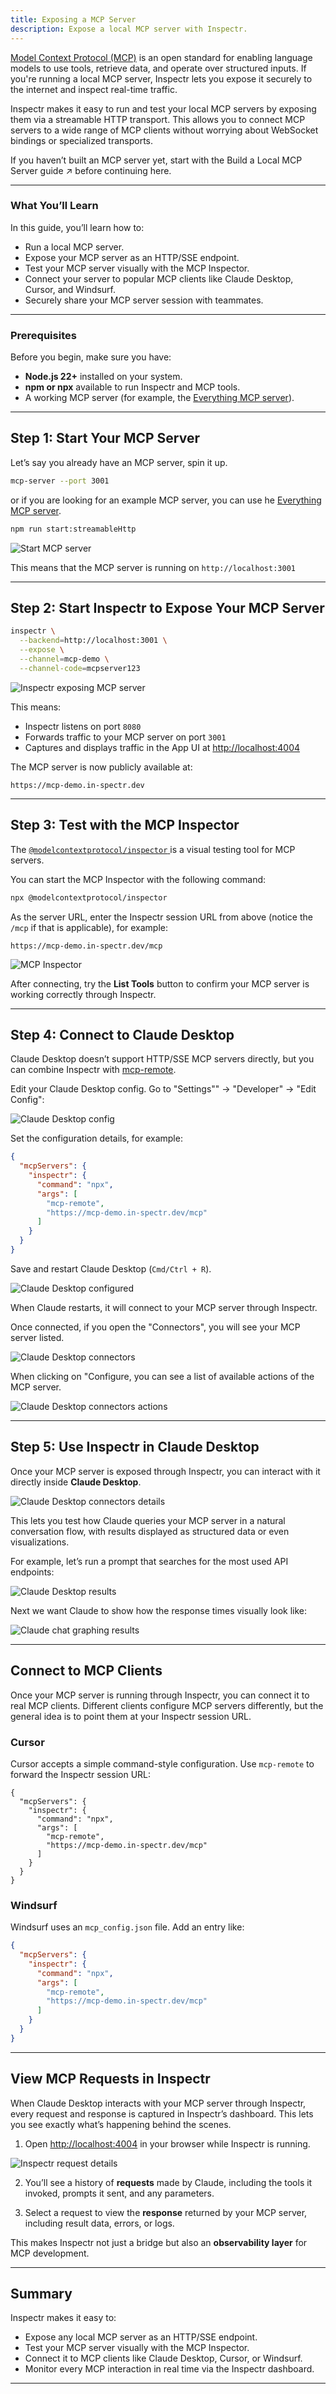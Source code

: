 ```yaml
---
title: Exposing a MCP Server
description: Expose a local MCP server with Inspectr.
---
```






<FlowBase client:only="react" />

[//]: # (# 🧠 Exposing a Model Context Protocol &#40;MCP&#41; Server with Inspectr)

[Model Context Protocol (MCP)](https://www.anthropic.com/news/model-context-protocol) is an open standard for enabling language models to use tools, retrieve data, and operate over structured inputs. If you're running a local MCP server, Inspectr lets you expose it securely to the internet and inspect real-time traffic.

Inspectr makes it easy to run and test your local MCP servers by exposing them via a streamable HTTP transport. This allows you to connect MCP servers to a wide range of MCP clients without worrying about WebSocket bindings or specialized transports.

If you haven’t built an MCP server yet, start with the Build a Local MCP Server guide ↗
before continuing here.

---

### What You’ll Learn

In this guide, you’ll learn how to:

- Run a local MCP server.
- Expose your MCP server as an HTTP/SSE endpoint.
- Test your MCP server visually with the MCP Inspector.
- Connect your server to popular MCP clients like Claude Desktop, Cursor, and Windsurf.
- Securely share your MCP server session with teammates.

---

### Prerequisites

Before you begin, make sure you have:

- **Node.js 22+** installed on your system.
- **npm or npx** available to run Inspectr and MCP tools.
- A working MCP server (for example, the [Everything MCP server](https://github.com/modelcontextprotocol/servers/tree/main/src/everything)).

---

## Step 1: Start Your MCP Server

Let’s say you already have an MCP server, spin it up.

```bash
mcp-server --port 3001
```

or if you are looking for an example MCP server, you can use he [Everything MCP server](https://github.com/modelcontextprotocol/servers/tree/main/src/everything).

```bash
npm run start:streamableHttp
```

<Image src={mcpStartServer} alt="Start MCP server" />

This means that the MCP server is running on `http://localhost:3001`

---

## Step 2: Start Inspectr to Expose Your MCP Server

```bash
inspectr \
  --backend=http://localhost:3001 \
  --expose \
  --channel=mcp-demo \
  --channel-code=mcpserver123
```

<Image src={inspectrExpose} alt="Inspectr exposing MCP server" />

This means:
- Inspectr listens on port `8080`
- Forwards traffic to your MCP server on port `3001`
- Captures and displays traffic in the App UI at [http://localhost:4004](http://localhost:4004)

The MCP server is now publicly available at:

```
https://mcp-demo.in-spectr.dev
```

---

## Step 3: Test with the MCP Inspector

The [`@modelcontextprotocol/inspector` ](https://www.npmjs.com/package/@modelcontextprotocol/inspector) is a visual testing tool for MCP servers.

You can start the MCP Inspector with the following command:

```bash
npx @modelcontextprotocol/inspector
```

As the server URL, enter the Inspectr session URL from above (notice the `/mcp` if that is applicable), for example:

`https://mcp-demo.in-spectr.dev/mcp`

<Image src={mcpInspector} alt="MCP Inspector" />

After connecting, try the **List Tools** button to confirm your MCP server is working correctly through Inspectr.

---

## Step 4: Connect to Claude Desktop

Claude Desktop doesn’t support HTTP/SSE MCP servers directly, but you can combine Inspectr with [mcp-remote](https://www.npmjs.com/package/mcp-remote).

Edit your Claude Desktop config.
Go to "Settings"" → "Developer" → "Edit Config":

<Image src={mcpClaudeConfig} alt="Claude Desktop config" />

Set the configuration details, for example:

```json
{
  "mcpServers": {
    "inspectr": {
      "command": "npx",
      "args": [
        "mcp-remote",
        "https://mcp-demo.in-spectr.dev/mcp"
      ]
    }
  }
}
```

Save and restart Claude Desktop (`Cmd/Ctrl + R`).

<Image src={mcpClaudeConfigured} alt="Claude Desktop configured" />

When Claude restarts, it will connect to your MCP server through Inspectr.

Once connected, if you open the "Connectors", you will see your MCP server listed.

<Image src={mcpClaudeConnectors} alt="Claude Desktop connectors" />

When clicking on "Configure, you can see a list of available actions of the MCP server.

<Image src={mcpClaudeConnectorConfig} alt="Claude Desktop connectors actions" />

--- 

## Step 5: Use Inspectr in Claude Desktop

Once your MCP server is exposed through Inspectr, you can interact with it directly inside **Claude Desktop**.

<Image src={mcpClaudeChatActivate} alt="Claude Desktop connectors details" />

This lets you test how Claude queries your MCP server in a natural conversation flow, with results displayed as structured data or even visualizations.

For example, let’s run a prompt that searches for the most used API endpoints:

<Image src={mcpClaudeResults} alt="Claude Desktop results" />

Next we want Claude to show how the response times visually look like:

<Image src={mcpClaudeChatResultsGraph} alt="Claude chat graphing results" />

---

## Connect to MCP Clients

Once your MCP server is running through Inspectr, you can connect it to real MCP clients. Different clients configure MCP servers differently, but the general idea is to point them at your Inspectr session URL.

### Cursor

Cursor accepts a simple command-style configuration. Use `mcp-remote` to forward the Inspectr session URL:

```
{
  "mcpServers": {
    "inspectr": {
      "command": "npx",
      "args": [
        "mcp-remote",
        "https://mcp-demo.in-spectr.dev/mcp"
      ]
    }
  }
}
```

### Windsurf

Windsurf uses an `mcp_config.json` file. Add an entry like:

```json
{
  "mcpServers": {
    "inspectr": {
      "command": "npx",
      "args": [
        "mcp-remote",
        "https://mcp-demo.in-spectr.dev/mcp"
      ]
    }
  }
}
```

 ---

## View MCP Requests in Inspectr

When Claude Desktop interacts with your MCP server through Inspectr, every request and response is captured in Inspectr’s dashboard. This lets you see exactly what’s happening behind the scenes.

1. Open [http://localhost:4004](http://localhost:4004) in your browser while Inspectr is running.

<Image src={mcpInspectr} alt="Inspectr request details" />

2. You’ll see a history of **requests** made by Claude, including the tools it invoked, prompts it sent, and any parameters.

3. Select a request to view the **response** returned by your MCP server, including result data, errors, or logs.

This makes Inspectr not just a bridge but also an **observability layer** for MCP development.

---

## Summary

Inspectr makes it easy to:

- Expose any local MCP server as an HTTP/SSE endpoint.
- Test your MCP server visually with the MCP Inspector.
- Connect it to MCP clients like Claude Desktop, Cursor, or Windsurf.
- Monitor every MCP interaction in real time via the Inspectr dashboard.

---
